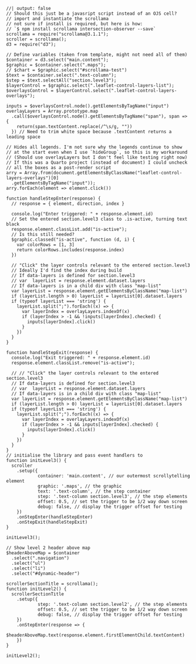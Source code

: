 
```ojs
//| output: false
// Should this just be a javasript script instead of an OJS cell?
// import and instantiate the scrollama
// not sure if install is required, but here is how:
// `$ npm install scrollama intersection-observer --save`
scrollama = require("scrollama@3.1.1");
scroller = scrollama();
d3 = require("d3");

// Define variables (taken from template, might not need all of them)
$container = d3.select("main.content");
$graphic = $container.select(".maps");
// $chart = $graphic.select("#scrollama-test")
$text = $container.select(".text-column");
$step = $text.selectAll("section.level3");
$layerControl = $graphic.select(".leaflet-control-layers-list");
$overlaysControl = $layerControl.select(".leaflet-control-layers-overlays");

inputs = $overlaysControl.node().getElementsByTagName("input")
overlayLayers = Array.prototype.map
  .call($overlaysControl.node().getElementsByTagName("span"), span => {
    return(span.textContent.replace(/^\s/g, ""))
  }) // Need to trim white space because .textContent returns a leading space

// Hides all legends. I'm not sure why the legends continue to show
// at the start even when I use `hideGroup`, so this is my workaround
// (Should use overlayLayers but I don't feel like testing right now)
// If this was a Quarto project (instead of document) I could uncheck
// all the boxes as a post-render script
arry = Array.from(document.getElementsByClassName("leaflet-control-layers-overlays")[0]
  .getElementsByTagName("input"));
arry.forEach(element => element.click())

function handleStepEnter(response) {
  // response = { element, direction, index }

  console.log("Enter triggered: " + response.element.id)
  // Set the entered section.level3 class to .is-active, turning text black
  response.element.classList.add("is-active");
  // Is this still needed?
  $graphic.classed("is-active", function (d, i) {
    var colorRows = [1, 3]
    return colorRows.includes(response.index)
  })
  
  // "Click" the layer controls relevant to the entered section.level3
  // Ideally I'd find the index during build
  // If data-layers is defined for section.level3
  // var  layerList = response.element.dataset.layers
  // If data-layers is in a child div with class "map-list"
  var layerList = response.element.getElementsByClassName("map-list")
  if (layerList.length > 0) layerList = layerList[0].dataset.layers
  if (typeof layerList === 'string') {
    layerList.split(";").forEach((x) => {
      var layerIndex = overlayLayers.indexOf(x)
      if (layerIndex > -1 && !inputs[layerIndex].checked) {
        inputs[layerIndex].click()
      }
    })
  }
}

function handleStepExit(response) {
  console.log("Exit triggered: " + response.element.id)
  response.element.classList.remove("is-active");
  
  // // "Click" the layer controls relevant to the entered section.level3
  // If data-layers is defined for section.level3
  // var  layerList = response.element.dataset.layers
  // If data-layers is in a child div with class "map-list"
  var layerList = response.element.getElementsByClassName("map-list")
  if (layerList.length > 0) layerList = layerList[0].dataset.layers
  if (typeof layerList === 'string') {
    layerList.split(";").forEach((x) => {
      var layerIndex = overlayLayers.indexOf(x)
      if (layerIndex > -1 && inputs[layerIndex].checked) {
        inputs[layerIndex].click()
      }
    })
  }
}
// initialise the library and pass event handlers to 
function initLevel3() {
  scroller
    .setup({
			container: 'main.content', // our outermost scrollytelling element
			graphic: '.maps', // the graphic
			text: '.text-column', // the step container
			step: '.text-column section.level3', // the step elements
			offset: 0.5, // set the trigger to be 1/2 way down screen
			debug: false, // display the trigger offset for testing
    })
    .onStepEnter(handleStepEnter)
    .onStepExit(handleStepExit)
}

initLevel3();
```


```ojs
// Show level 2 header above map
$headerAboveMap = $container
  .select(".navigation")
  .select("ul")
  .select("li")
  .select("#dynamic-header")

scrollerSectionTitle = scrollama();
function initLevel2() {
  scrollerSectionTitle
    .setup({
			step: '.text-column section.level2', // the step elements
			offset: 0.5, // set the trigger to be 1/2 way down screen
			debug: false, // display the trigger offset for testing
    })
    .onStepEnter(response => {
      $headerAboveMap.text(response.element.firstElementChild.textContent)
    })
}

initLevel2();
```